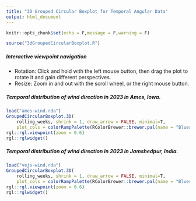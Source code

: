 ```yaml
---
title: "3D Grouped Circular Boxplot for Temporal Angular Data"
output: html_document
---
```


```r
knitr::opts_chunk$set(echo = F,message = F,warning = F)
```

```r
source("3dGroupedCircularBoxplot.R")
```

##### Interactive viewpoint navigation
* Rotation: Click and hold with the left mouse button, then drag the plot to rotate it and gain different perspectives.
* Resize: Zoom in and out with the scroll wheel, or the right mouse button.

##### Temporal distribution of wind direction in 2023 in Ames, Iowa.
```r
load("ames-wind.rda")
GroupedCircularBoxplot.3D(
    rolling_weeks, shrink = 1, draw_arrow = FALSE, minimal=T,
    plot_cols = colorRampPalette(RColorBrewer::brewer.pal(name = "Blues", n = 9)[4:9])(49), line_cols = rep(1, 49), template = "geographics",lwd = 4)
rgl::rgl.viewpoint(zoom = 0.6)
rgl::rglwidget()
```

##### Temporal distribution of wind direction in 2023 in Jamshedpur, India.
```r
load("vejs-wind.rda")
GroupedCircularBoxplot.3D(
    rolling_weeks, shrink = 1, draw_arrow = FALSE, minimal=T,
    plot_cols = colorRampPalette(RColorBrewer::brewer.pal(name = "Blues", n = 9)[4:9])(49), line_cols = rep(1, 49), template = "geographics",lwd = 4)
rgl::rgl.viewpoint(zoom = 0.6)
rgl::rglwidget()
```

